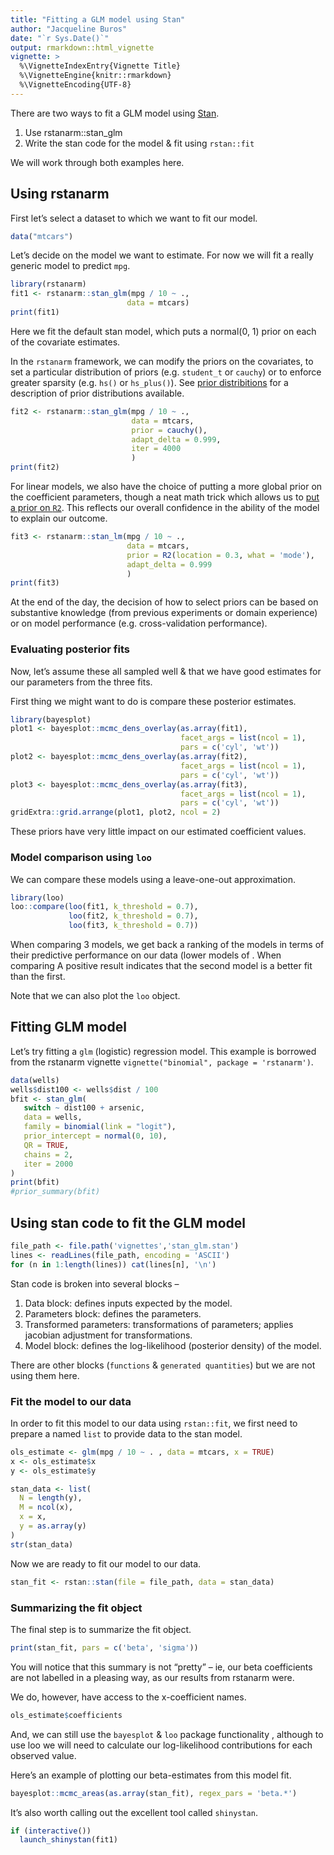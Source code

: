 ```yaml
---
title: "Fitting a GLM model using Stan"
author: "Jacqueline Buros"
date: "`r Sys.Date()`"
output: rmarkdown::html_vignette
vignette: >
  %\VignetteIndexEntry{Vignette Title}
  %\VignetteEngine{knitr::rmarkdown}
  %\VignetteEncoding{UTF-8}
---
```


There are two ways to fit a GLM model using [Stan](https://mc-stan.org).

1. Use rstanarm::stan_glm
2. Write the stan code for the model & fit using `rstan::fit`

We will work through both examples here.

## Using rstanarm

First let's select a dataset to which we want to fit our model.

```r
data("mtcars")
```

Let's decide on the model we want to estimate. For now we will fit a really generic model to predict `mpg`.

```r
library(rstanarm)
fit1 <- rstanarm::stan_glm(mpg / 10 ~ .,
                          data = mtcars)
print(fit1)
```

Here we fit the default stan model, which puts a normal(0, 1) prior on each of the covariate estimates. 

In the `rstanarm` framework, we can modify the priors on the covariates, to set a particular distribution of priors (e.g. `student_t` or `cauchy`) or to enforce greater sparsity (e.g. `hs()` or `hs_plus()`). See [prior distribitions](https://github.com/stan-dev/rstanarm/wiki/Prior-distributions) for a description of prior distributions available.

```r
fit2 <- rstanarm::stan_glm(mpg / 10 ~ .,
                           data = mtcars,
                           prior = cauchy(),
                           adapt_delta = 0.999,
                           iter = 4000
                           )
print(fit2)
```

For linear models, we also have the choice of putting a more global prior on the coefficient parameters, though a neat math trick which allows us to [put a prior on `R2`](https://rdrr.io/cran/rstanarm/f/vignettes/lm.Rmd). This reflects our overall confidence in the ability of the model to explain our outcome.

```r
fit3 <- rstanarm::stan_lm(mpg / 10 ~ .,
                          data = mtcars,
                          prior = R2(location = 0.3, what = 'mode'),
                          adapt_delta = 0.999
                          )
print(fit3)
```

At the end of the day, the decision of how to select priors can be based on substantive knowledge (from previous experiments or domain experience) or on model performance (e.g. cross-validation performance).

### Evaluating posterior fits

Now, let's assume these all sampled well & that we have good estimates for our parameters from the three fits.

First thing we might want to do is compare these posterior estimates.

```r
library(bayesplot)
plot1 <- bayesplot::mcmc_dens_overlay(as.array(fit1),
                                      facet_args = list(ncol = 1),
                                      pars = c('cyl', 'wt'))
plot2 <- bayesplot::mcmc_dens_overlay(as.array(fit2),
                                      facet_args = list(ncol = 1),
                                      pars = c('cyl', 'wt'))
plot3 <- bayesplot::mcmc_dens_overlay(as.array(fit3),
                                      facet_args = list(ncol = 1),
                                      pars = c('cyl', 'wt'))
gridExtra::grid.arrange(plot1, plot2, ncol = 2)
```

These priors have very little impact on our estimated coefficient values.

### Model comparison using `loo`

We can compare these models using a leave-one-out approximation.

```r
library(loo)
loo::compare(loo(fit1, k_threshold = 0.7),
             loo(fit2, k_threshold = 0.7),
             loo(fit3, k_threshold = 0.7))
```

When comparing 3 models, we get back a ranking of the models in terms of their predictive performance on our data (lower models of . When comparing 
A positive result indicates that the second model is a better fit than the first.

Note that we can also plot the `loo` object. 

## Fitting GLM model

Let's try fitting a `glm` (logistic) regression model. This example is borrowed from the rstanarm vignette `vignette("binomial", package = 'rstanarm')`.


```r
data(wells)
wells$dist100 <- wells$dist / 100
bfit <- stan_glm(
   switch ~ dist100 + arsenic, 
   data = wells,
   family = binomial(link = "logit"),
   prior_intercept = normal(0, 10),
   QR = TRUE,
   chains = 2,
   iter = 2000
)
print(bfit)
#prior_summary(bfit)
```


## Using stan code to fit the GLM model

```r
file_path <- file.path('vignettes','stan_glm.stan')
lines <- readLines(file_path, encoding = 'ASCII')
for (n in 1:length(lines)) cat(lines[n], '\n')
```

Stan code is broken into several blocks --

1. Data block: defines inputs expected by the model.
2. Parameters block: defines the parameters.
3. Transformed parameters: transformations of parameters; applies jacobian adjustment for transformations.
4. Model block: defines the log-likelihood (posterior density) of the model.

There are other blocks (`functions` & `generated quantities`) but we are not using them here.

### Fit the model to our data

In order to fit this model to our data using `rstan::fit`, we first need to prepare a named `list` to provide data to the stan model.

```r
ols_estimate <- glm(mpg / 10 ~ . , data = mtcars, x = TRUE)
x <- ols_estimate$x
y <- ols_estimate$y

stan_data <- list(
  N = length(y),
  M = ncol(x),
  x = x,
  y = as.array(y)
)
str(stan_data)
```

Now we are ready to fit our model to our data.

```r
stan_fit <- rstan::stan(file = file_path, data = stan_data)
```

### Summarizing the fit object

The final step is to summarize the fit object.

```r
print(stan_fit, pars = c('beta', 'sigma'))
```

You will notice that this summary is not "pretty" -- ie, our beta coefficients are not labelled in a pleasing way, as our results from rstanarm were.

We do, however, have access to the x-coefficient names.

```r
ols_estimate$coefficients
```

And, we can still use the `bayesplot` & `loo` package functionality , although to use loo we will need to calculate our log-likelihood contributions for each observed value.

Here's an example of plotting our beta-estimates from this model fit.

```r
bayesplot::mcmc_areas(as.array(stan_fit), regex_pars = 'beta.*')
```

It's also worth calling out the excellent tool called `shinystan`. 

```r
if (interactive())
  launch_shinystan(fit1)
```

